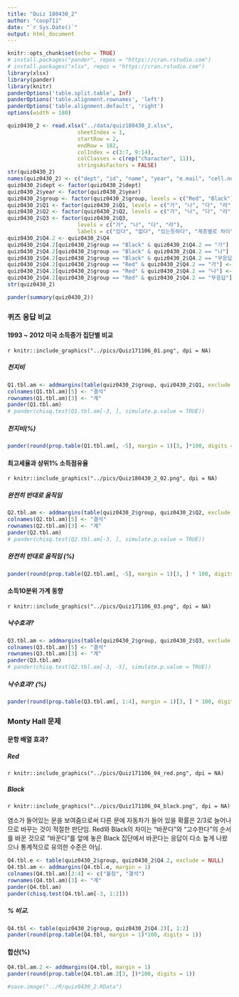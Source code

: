 ```yaml
---
title: "Quiz 180430_2"
author: "coop711"
date: "`r Sys.Date()`"
output: html_document
---
```


```r
knitr::opts_chunk$set(echo = TRUE)
# install.packages("pander", repos = "https://cran.rstudio.com")
# install.packages("xlsx", repos = "https://cran.rstudio.com")
library(xlsx)
library(pander)
library(knitr)
panderOptions('table.split.table', Inf)
panderOptions('table.alignment.rownames', 'left')
panderOptions('table.alignment.default', 'right')
options(width = 180)
```

```r
quiz0430_2 <- read.xlsx("../data/quiz180430_2.xlsx", 
                      sheetIndex = 1, 
                      startRow = 2, 
                      endRow = 182, 
                      colIndex = c(3:7, 9:14), 
                      colClasses = c(rep("character", 11)), 
                      stringsAsFactors = FALSE)
str(quiz0430_2)
names(quiz0430_2) <- c("dept", "id", "name", "year", "e.mail", "cell.no", "Q1", "Q2", "Q3", "Q4", "group")
quiz0430_2$dept <- factor(quiz0430_2$dept)
quiz0430_2$year <- factor(quiz0430_2$year)
quiz0430_2$group <- factor(quiz0430_2$group, levels = c("Red", "Black"))
quiz0430_2$Q1 <- factor(quiz0430_2$Q1, levels = c("가", "나", "다", "라"), labels = c("지천태", "천지비", "풍뢰익", "산택손"))
quiz0430_2$Q2 <- factor(quiz0430_2$Q2, levels = c("가", "나", "다", "라"), labels = c("높을때 높다", "낮을떄 낮다", "높을때 낮다", "높아지면 낮아진다"))
quiz0430_2$Q3 <- factor(quiz0430_2$Q3, 
                      levels = c("가", "나", "다", "라"), 
                      labels = c("있다", "없다", "있는듯하다", "계층별로 차이"))
quiz0430_2$Q4.2 <- quiz0430_2$Q4
quiz0430_2$Q4.2[quiz0430_2$group == "Black" & quiz0430_2$Q4.2 == "가"] <- "바꾼다"
quiz0430_2$Q4.2[quiz0430_2$group == "Black" & quiz0430_2$Q4.2 == "나"] <- "고수한다"
quiz0430_2$Q4.2[quiz0430_2$group == "Black" & quiz0430_2$Q4.2 == "무응답"] <- "불참"
quiz0430_2$Q4.2[quiz0430_2$group == "Red" & quiz0430_2$Q4.2 == "가"] <- "고수한다"
quiz0430_2$Q4.2[quiz0430_2$group == "Red" & quiz0430_2$Q4.2 == "나"] <- "바꾼다"
quiz0430_2$Q4.2[quiz0430_2$group == "Red" & quiz0430_2$Q4.2 == "무응답"] <- "불참"
str(quiz0430_2)
```

```r
pander(summary(quiz0430_2))
```

### 퀴즈 응답 비교

#### 1993 ~ 2012 미국 소득증가 집단별 비교

`r knitr::include_graphics("../pics/Quiz171106_01.png", dpi = NA)`

##### 천지비

```r
Q1.tbl.am <- addmargins(table(quiz0430_2$group, quiz0430_2$Q1, exclude = NULL), margin = 1)
colnames(Q1.tbl.am)[5] <- "결석"
rownames(Q1.tbl.am)[3] <- "계"
pander(Q1.tbl.am)
# pander(chisq.test(Q1.tbl.am[-3, ], simulate.p.value = TRUE))
```

##### 천지비(%)

```r
pander(round(prop.table(Q1.tbl.am[, -5], margin = 1)[3, ]*100, digits = 1))
```

#### 최고세율과 상위1% 소득점유율

`r knitr::include_graphics("../pics/Quiz180430_2_02.png", dpi = NA)`

##### 완전히 반대로 움직임

```r
Q2.tbl.am <- addmargins(table(quiz0430_2$group, quiz0430_2$Q2, exclude = NULL), margin = 1)
colnames(Q2.tbl.am)[5] <- "결석"
rownames(Q2.tbl.am)[3] <- "계"
pander(Q2.tbl.am)
# pander(chisq.test(Q2.tbl.am[-3, ], simulate.p.value = TRUE))
```

##### 완전히 반대로 움직임 (%)

```r
pander(round(prop.table(Q2.tbl.am[, -5], margin = 1)[3, ] * 100, digits = 1))
```

#### 소득10분위 가계 동향

`r knitr::include_graphics("../pics/Quiz171106_03.png", dpi = NA)`

##### 낙수효과?

```r
Q3.tbl.am <- addmargins(table(quiz0430_2$group, quiz0430_2$Q3, exclude = NULL), margin = 1)
colnames(Q3.tbl.am)[5] <- "결석"
rownames(Q3.tbl.am)[3] <- "계"
pander(Q3.tbl.am)
# pander(chisq.test(Q2.tbl.am[-3, -5], simulate.p.value = TRUE))
```

##### 낙수효과? (%)

```r
pander(round(prop.table(Q3.tbl.am[, 1:4], margin = 1)[3, ] * 100, digits = 1))
```

### Monty Hall 문제

#### 문항 배열 효과?

##### Red

`r knitr::include_graphics("../pics/Quiz171106_04_red.png", dpi = NA)`

##### Black

`r knitr::include_graphics("../pics/Quiz171106_04_black.png", dpi = NA)`

염소가 들어있는 문을 보여줌으로써 다른 문에 자동차가 들어 있을 확률은 2/3로 늘어나므로 바꾸는 것이 적절한 판단임. Red와 Black의 차이는 "바꾼다"와 "고수한다"의 순서를 바꾼 것으로 "바꾼다"를 앞에 놓은 Black 집단에서 바꾼다는 응답이 다소 높게 나왔으나 통계적으로 유의한 수준은 아님.

```r
Q4.tbl.e <- table(quiz0430_2$group, quiz0430_2$Q4.2, exclude = NULL)
Q4.tbl.am <- addmargins(Q4.tbl.e, margin = 1)
colnames(Q4.tbl.am)[3:4] <- c("불참", "결석")
rownames(Q4.tbl.am)[3] <- "계"
pander(Q4.tbl.am)
pander(chisq.test(Q4.tbl.am[-3, 1:2]))
```

##### % 비교.  

```r
Q4.tbl <- table(quiz0430_2$group, quiz0430_2$Q4.2)[, 1:2]
pander(round(prop.table(Q4.tbl, margin = 1)*100, digits = 1))
```

#### 합산(%)

```r
Q4.tbl.am.2 <- addmargins(Q4.tbl, margin = 1)
pander(round(prop.table(Q4.tbl.am.2[3, ])*100, digits = 1))
```

```r
#save.image("../R/quiz0430_2.RData")
```
